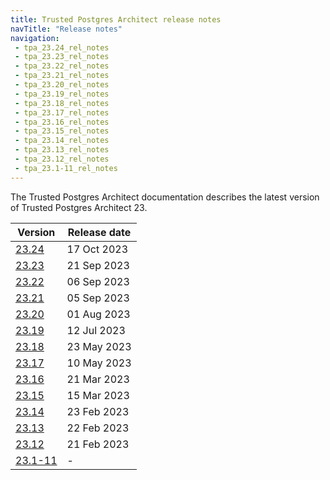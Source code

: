 ```yaml
---
title: Trusted Postgres Architect release notes
navTitle: "Release notes"
navigation:
 - tpa_23.24_rel_notes
 - tpa_23.23_rel_notes
 - tpa_23.22_rel_notes
 - tpa_23.21_rel_notes
 - tpa_23.20_rel_notes
 - tpa_23.19_rel_notes
 - tpa_23.18_rel_notes
 - tpa_23.17_rel_notes
 - tpa_23.16_rel_notes
 - tpa_23.15_rel_notes
 - tpa_23.14_rel_notes
 - tpa_23.13_rel_notes
 - tpa_23.12_rel_notes
 - tpa_23.1-11_rel_notes
---
```


The Trusted Postgres Architect documentation describes the latest version of Trusted Postgres Architect 23. 

|           Version            | Release date |
| ---------------------------- | ------------ |
| [23.24](tpa_23.24_rel_notes) | 17 Oct 2023  |
| [23.23](tpa_23.23_rel_notes) | 21 Sep 2023  |
| [23.22](tpa_23.22_rel_notes) | 06 Sep 2023  |
| [23.21](tpa_23.21_rel_notes) | 05 Sep 2023  |
| [23.20](tpa_23.20_rel_notes) | 01 Aug 2023  |
| [23.19](tpa_23.19_rel_notes) | 12 Jul 2023  |
| [23.18](tpa_23.18_rel_notes) | 23 May 2023  |
| [23.17](tpa_23.17_rel_notes) | 10 May 2023  |
| [23.16](tpa_23.16_rel_notes) | 21 Mar 2023  |
| [23.15](tpa_23.15_rel_notes) | 15 Mar 2023  |
| [23.14](tpa_23.14_rel_notes) | 23 Feb 2023  |
| [23.13](tpa_23.13_rel_notes) | 22 Feb 2023  |
| [23.12](tpa_23.12_rel_notes) | 21 Feb 2023  |
| [23.1-11](tpa_23.1-11_rel_notes)| - |


